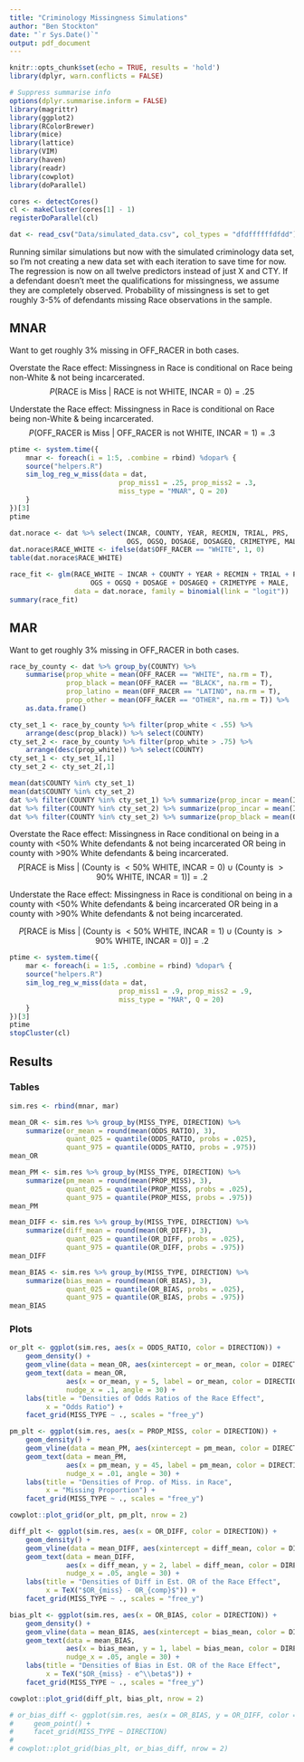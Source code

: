 ```yaml
---
title: "Criminology Missingness Simulations"
author: "Ben Stockton"
date: "`r Sys.Date()`"
output: pdf_document
---
```


```r
knitr::opts_chunk$set(echo = TRUE, results = 'hold')
library(dplyr, warn.conflicts = FALSE)

# Suppress summarise info
options(dplyr.summarise.inform = FALSE)
library(magrittr)
library(ggplot2)
library(RColorBrewer)
library(mice)
library(lattice)
library(VIM)
library(haven)
library(readr)
library(cowplot)
library(doParallel)

cores <- detectCores()
cl <- makeCluster(cores[1] - 1)
registerDoParallel(cl)
```

```r
dat <- read_csv("Data/simulated_data.csv", col_types = "dfdffffffdfdd")
```

Running similar simulations but now with the simulated criminology data set, so I'm not creating a new data set with each iteration to save time for now. The regression is now on all twelve predictors instead of just X and CTY. If a defendant doesn't meet the qualifications for missingness, we assume they are completely observed. Probability of missingness is set to get roughly 3-5% of defendants missing Race observations in the sample.

## MNAR

Want to get roughly 3% missing in OFF_RACER in both cases.

Overstate the Race effect: Missingness in Race is conditional on Race being non-White & not being incarcerated.
$$P(\mathrm{RACE ~is ~Miss} ~|~ \mathrm{RACE ~is~not~WHITE}, ~\mathrm{INCAR} = 0) = .25$$

Understate the Race effect: Missingness in Race is conditional on Race being non-White & being incarcerated.
$$P(\mathrm{OFF\_RACER ~is ~Miss} ~|~ \mathrm{OFF\_RACER ~is~not~WHITE}, ~\mathrm{INCAR} = 1) = .3$$


```r
ptime <- system.time({
    mnar <- foreach(i = 1:5, .combine = rbind) %dopar% {
    source("helpers.R")
    sim_log_reg_w_miss(data = dat, 
                           prop_miss1 = .25, prop_miss2 = .3,
                           miss_type = "MNAR", Q = 20)
    }
})[3]
ptime
```

```r
dat.norace <- dat %>% select(INCAR, COUNTY, YEAR, RECMIN, TRIAL, PRS,
                             OGS, OGSQ, DOSAGE, DOSAGEQ, CRIMETYPE, MALE)
dat.norace$RACE_WHITE <- ifelse(dat$OFF_RACER == "WHITE", 1, 0)
table(dat.norace$RACE_WHITE)

race_fit <- glm(RACE_WHITE ~ INCAR + COUNTY + YEAR + RECMIN + TRIAL + PRS +
                    OGS + OGSQ + DOSAGE + DOSAGEQ + CRIMETYPE + MALE,
                data = dat.norace, family = binomial(link = "logit"))
summary(race_fit)
```


## MAR

Want to get roughly 3% missing in OFF_RACER in both cases.

```r
race_by_county <- dat %>% group_by(COUNTY) %>%
    summarise(prop_white = mean(OFF_RACER == "WHITE", na.rm = T),
              prop_black = mean(OFF_RACER == "BLACK", na.rm = T),
              prop_latino = mean(OFF_RACER == "LATINO", na.rm = T),
              prop_other = mean(OFF_RACER == "OTHER", na.rm = T)) %>%
    as.data.frame()

cty_set_1 <- race_by_county %>% filter(prop_white < .55) %>%
    arrange(desc(prop_black)) %>% select(COUNTY)
cty_set_2 <- race_by_county %>% filter(prop_white > .75) %>%
    arrange(desc(prop_white)) %>% select(COUNTY)
cty_set_1 <- cty_set_1[,1]
cty_set_2 <- cty_set_2[,1]

mean(dat$COUNTY %in% cty_set_1)
mean(dat$COUNTY %in% cty_set_2)
dat %>% filter(COUNTY %in% cty_set_1) %>% summarize(prop_incar = mean(INCAR == 1))
dat %>% filter(COUNTY %in% cty_set_2) %>% summarize(prop_incar = mean(INCAR == 1))
dat %>% filter(COUNTY %in% cty_set_2) %>% summarize(prop_black = mean(OFF_RACER == "BLACK"))
```

Overstate the Race effect: Missingness in Race conditional on being in a county with  <50% White defendants & not being incarcerated OR being in county with >90% White defendants & being incarcerated.
$$P[\mathrm{RACE ~is ~Miss} ~|~ (\mathrm{County ~is~<50\% ~ WHITE}, ~\mathrm{INCAR} = 0) \cup (\mathrm{County ~is~>90\% ~ WHITE}, ~\mathrm{INCAR} = 1)] = .2$$

Understate the Race effect: Missingness in Race is conditional on being in a county with <50% White defendants & being incarcerated OR being in a county with >90% White defendants & not being incarcerated.

$$P[\mathrm{RACE ~is ~Miss} ~|~ (\mathrm{County ~is~<50\% ~ WHITE}, ~\mathrm{INCAR} = 1) \cup (\mathrm{County ~is~>90\% ~ WHITE}, ~\mathrm{INCAR} = 0)] = .2$$
```r
ptime <- system.time({
    mar <- foreach(i = 1:5, .combine = rbind) %dopar% {
    source("helpers.R")
    sim_log_reg_w_miss(data = dat, 
                           prop_miss1 = .9, prop_miss2 = .9,
                           miss_type = "MAR", Q = 20)
    }
})[3]
ptime
stopCluster(cl)
```

## Results

### Tables

```r
sim.res <- rbind(mnar, mar)

mean_OR <- sim.res %>% group_by(MISS_TYPE, DIRECTION) %>%
    summarize(or_mean = round(mean(ODDS_RATIO), 3),
              quant_025 = quantile(ODDS_RATIO, probs = .025),
              quant_975 = quantile(ODDS_RATIO, probs = .975))
mean_OR

mean_PM <- sim.res %>% group_by(MISS_TYPE, DIRECTION) %>%
    summarize(pm_mean = round(mean(PROP_MISS), 3),
              quant_025 = quantile(PROP_MISS, probs = .025),
              quant_975 = quantile(PROP_MISS, probs = .975))
mean_PM

mean_DIFF <- sim.res %>% group_by(MISS_TYPE, DIRECTION) %>%
    summarize(diff_mean = round(mean(OR_DIFF), 3),
              quant_025 = quantile(OR_DIFF, probs = .025),
              quant_975 = quantile(OR_DIFF, probs = .975))
mean_DIFF

mean_BIAS <- sim.res %>% group_by(MISS_TYPE, DIRECTION) %>%
    summarize(bias_mean = round(mean(OR_BIAS), 3),
              quant_025 = quantile(OR_BIAS, probs = .025),
              quant_975 = quantile(OR_BIAS, probs = .975))
mean_BIAS
```

### Plots

```r
or_plt <- ggplot(sim.res, aes(x = ODDS_RATIO, color = DIRECTION)) +
    geom_density() +
    geom_vline(data = mean_OR, aes(xintercept = or_mean, color = DIRECTION)) +
    geom_text(data = mean_OR, 
              aes(x = or_mean, y = 5, label = or_mean, color = DIRECTION),
              nudge_x = .1, angle = 30) +
    labs(title = "Densities of Odds Ratios of the Race Effect", 
         x = "Odds Ratio") +
    facet_grid(MISS_TYPE ~ ., scales = "free_y")

pm_plt <- ggplot(sim.res, aes(x = PROP_MISS, color = DIRECTION)) +
    geom_density() +
    geom_vline(data = mean_PM, aes(xintercept = pm_mean, color = DIRECTION)) +
    geom_text(data = mean_PM, 
              aes(x = pm_mean, y = 45, label = pm_mean, color = DIRECTION),
              nudge_x = .01, angle = 30) +
    labs(title = "Densities of Prop. of Miss. in Race", 
         x = "Missing Proportion") +
    facet_grid(MISS_TYPE ~ ., scales = "free_y")

cowplot::plot_grid(or_plt, pm_plt, nrow = 2)
```

```r
diff_plt <- ggplot(sim.res, aes(x = OR_DIFF, color = DIRECTION)) +
    geom_density() +
    geom_vline(data = mean_DIFF, aes(xintercept = diff_mean, color = DIRECTION)) +
    geom_text(data = mean_DIFF, 
              aes(x = diff_mean, y = 2, label = diff_mean, color = DIRECTION),
              nudge_x = .05, angle = 30) +
    labs(title = "Densities of Diff in Est. OR of the Race Effect", 
         x = TeX("$OR_{miss} - OR_{comp}$")) +
    facet_grid(MISS_TYPE ~ ., scales = "free_y")

bias_plt <- ggplot(sim.res, aes(x = OR_BIAS, color = DIRECTION)) +
    geom_density() +
    geom_vline(data = mean_BIAS, aes(xintercept = bias_mean, color = DIRECTION)) +
    geom_text(data = mean_BIAS, 
              aes(x = bias_mean, y = 1, label = bias_mean, color = DIRECTION),
              nudge_x = .05, angle = 30) +
    labs(title = "Densities of Bias in Est. OR of the Race Effect", 
         x = TeX("$OR_{miss} - e^\\beta$")) +
    facet_grid(MISS_TYPE ~ ., scales = "free_y")

cowplot::plot_grid(diff_plt, bias_plt, nrow = 2)
```

```r
# or_bias_diff <- ggplot(sim.res, aes(x = OR_BIAS, y = OR_DIFF, color = DIRECTION)) +
#     geom_point() +
#     facet_grid(MISS_TYPE ~ DIRECTION)
# 
# cowplot::plot_grid(bias_plt, or_bias_diff, nrow = 2)
```


